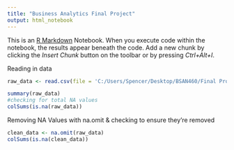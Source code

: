 ---
title: "Business Analytics Final Project"
output: html_notebook
---

This is an [R Markdown](http://rmarkdown.rstudio.com) Notebook. When you execute code within the notebook, the results appear beneath the code. 
Add a new chunk by clicking the *Insert Chunk* button on the toolbar or by pressing *Ctrl+Alt+I*.

Reading in data
```{r}
raw_data <- read.csv(file = 'C:/Users/Spencer/Desktop/BSAN460/Final Project/KickStarter_Data.csv')
```

```{r}
summary(raw_data)
#checking for total NA values
colSums(is.na(raw_data))
```
Removing NA Values with na.omit & checking to ensure they're removed
```{r}
clean_data <- na.omit(raw_data)
colSums(is.na(clean_data))
```

```{r}

```

